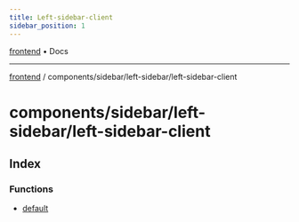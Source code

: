 ```yaml
---
title: Left-sidebar-client
sidebar_position: 1
---
```


[frontend](./left-sidebar-client/../../../..) • Docs

***

[frontend](./left-sidebar-client/../../../..) / components/sidebar/left-sidebar/left-sidebar-client

# components/sidebar/left-sidebar/left-sidebar-client

## Index

### Functions

- [default](./left-sidebar-client/functions/default)
